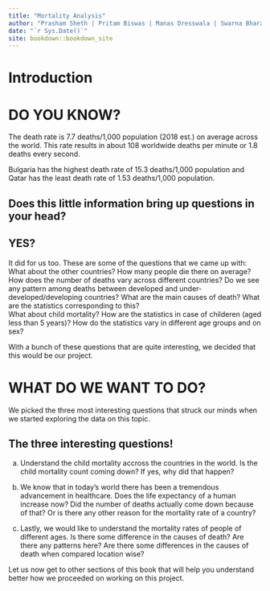 ```yaml
--- 
title: "Mortality Analysis"
author: "Prasham Sheth | Pritam Biswas | Manas Dresswala | Swarna Bharati Mantena"
date: "`r Sys.Date()`"
site: bookdown::bookdown_site
---
```


# Introduction

<h1>DO YOU KNOW?</h1> 
<p>
The death rate is 7.7 deaths/1,000 population (2018 est.) on average across the world. This rate results in about 108 worldwide deaths per minute or 1.8 deaths every second. \

Bulgaria has the highest death rate of 15.3 deaths/1,000 population and Qatar has the least death rate of 1.53 deaths/1,000 population. 
</p>
<h2>Does this little information bring up questions in your head?</h2>

<h2>YES?</h2> 
<p>
It did for us too. These are some of the questions that we came up with: \
What about the other countries? How many people die there on average? \
How does the number of deaths vary across different countries?
Do we see any pattern among deaths between developed and under-developed/developing countries? 
What are the main causes of death? What are the statistics corresponding to this? \
What about child mortality? How are the statistics in case of childeren (aged less than 5 years)? 
How do the statistics vary in different age groups and on sex? 

With a bunch of these questions that are quite interesting, we decided that this would be our project.
</p>
<h1>WHAT DO WE WANT TO DO?</h1> 

We picked the three most interesting questions that struck our minds when we started exploring the data on this topic.

<h2>The three interesting questions!</h2> 
<p>
a) Understand the child mortality accross the countries in the world. Is the child mortality count coming down? If yes, why did that happen? \

b) We know that in today’s world there has been a tremendous advancement in healthcare. Does the life expectancy of a human increase now? Did the number of deaths actually come down because of that? Or is there any other reason for the mortality rate of a country? \

c) Lastly, we would like to understand the mortality rates of people of different ages. Is there some difference in the causes of death? Are there any patterns here? Are there some differences in the causes of death when compared location wise? \

Let us now get to other sections of this book that will help you understand better how we proceeded on working on this project.
</p>